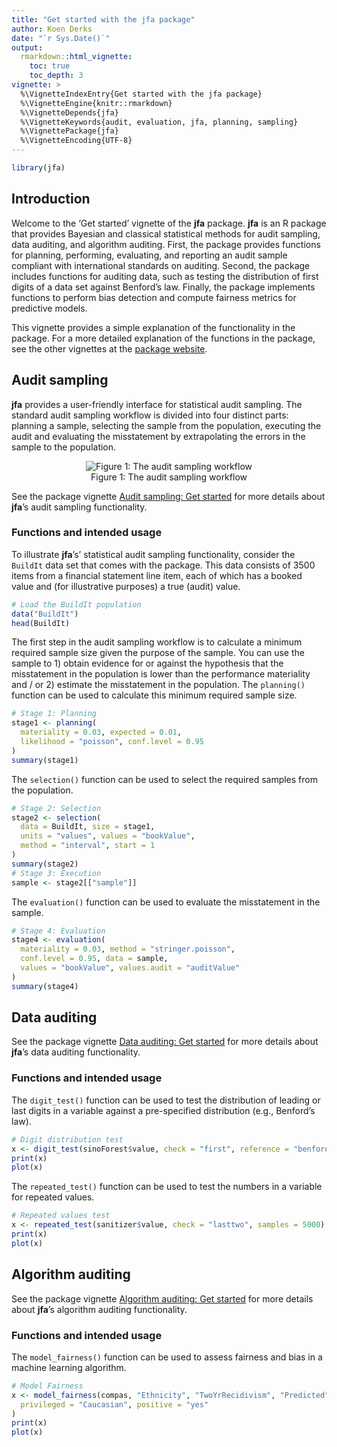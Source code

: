 ```yaml
---
title: "Get started with the jfa package"
author: Koen Derks
date: "`r Sys.Date()`"
output: 
  rmarkdown::html_vignette:
    toc: true
    toc_depth: 3
vignette: >
  %\VignetteIndexEntry{Get started with the jfa package}
  %\VignetteEngine{knitr::rmarkdown}
  %\VignetteDepends{jfa}
  %\VignetteKeywords{audit, evaluation, jfa, planning, sampling}
  %\VignettePackage{jfa}
  %\VignetteEncoding{UTF-8}
---
```


```r
library(jfa)
```

## Introduction

Welcome to the 'Get started' vignette of the **jfa** package. **jfa** is an R
package that provides Bayesian and classical statistical methods for audit
sampling, data auditing, and algorithm auditing. First, the package provides
functions for planning, performing, evaluating, and reporting an audit sample
compliant with international standards on auditing. Second, the package includes
functions for auditing data, such as testing the distribution of first digits of
a data set against Benford's law. Finally, the package implements functions to
perform bias detection and compute fairness metrics for predictive models.

This vignette provides a simple explanation of the functionality in the package.
For a more detailed explanation of the functions in the package, see the other
vignettes at the [package website](https://koenderks.github.io/jfa/).

## Audit sampling

**jfa** provides a user-friendly interface for statistical audit sampling. The
standard audit sampling workflow is divided into four distinct parts: planning a
sample, selecting the sample from the population, executing the audit and
evaluating the misstatement by extrapolating the errors in the sample to the
population.

<center>

![Figure 1: The audit sampling workflow](workflow.png)

</center>

See the package vignette [Audit sampling: Get started](https://koenderks.github.io/jfa/articles/audit-sampling.html)
for more details about **jfa**'s audit sampling functionality.

### Functions and intended usage

To illustrate **jfa**'s' statistical audit sampling functionality, consider the
`BuildIt` data set that comes with the package. This data consists of 3500 items
from a financial statement line item, each of which has a booked value and
(for illustrative purposes) a true (audit) value.

```r
# Load the BuildIt population
data("BuildIt")
head(BuildIt)
```

The first step in the audit sampling workflow is to calculate a minimum required
sample size given the purpose of the sample. You can use the sample to 1) obtain
evidence for or against the hypothesis that the misstatement in the population is
lower than the performance materiality and / or 2) estimate the misstatement in
the population. The `planning()` function can be used to calculate this minimum
required sample size.

```r
# Stage 1: Planning
stage1 <- planning(
  materiality = 0.03, expected = 0.01,
  likelihood = "poisson", conf.level = 0.95
)
summary(stage1)
```

The `selection()` function can be used to select the required samples from the
population.

```r
# Stage 2: Selection
stage2 <- selection(
  data = BuildIt, size = stage1,
  units = "values", values = "bookValue",
  method = "interval", start = 1
)
summary(stage2)
# Stage 3: Execution
sample <- stage2[["sample"]]
```

The `evaluation()` function can be used to evaluate the misstatement in the
sample.

```r
# Stage 4: Evaluation
stage4 <- evaluation(
  materiality = 0.03, method = "stringer.poisson",
  conf.level = 0.95, data = sample,
  values = "bookValue", values.audit = "auditValue"
)
summary(stage4)
```

## Data auditing

See the package vignette [Data auditing: Get started](https://koenderks.github.io/jfa/articles/data-auditing.html)
for more details about **jfa**'s data auditing functionality.

### Functions and intended usage

The `digit_test()` function can be used to test the distribution of leading or
last digits in a variable against a pre-specified distribution (e.g., Benford's
law).

```r
# Digit distribution test
x <- digit_test(sinoForest$value, check = "first", reference = "benford")
print(x)
plot(x)
```

The `repeated_test()` function can be used to test the numbers in a variable for
repeated values.

```r
# Repeated values test
x <- repeated_test(sanitizer$value, check = "lasttwo", samples = 5000)
print(x)
plot(x)
```

## Algorithm auditing

See the package vignette [Algorithm auditing: Get started](https://koenderks.github.io/jfa/articles/algorithm-auditing.html)
for more details about **jfa**'s algorithm auditing functionality.

### Functions and intended usage

The `model_fairness()` function can be used to assess fairness and bias in a
machine learning algorithm.

```r
# Model Fairness
x <- model_fairness(compas, "Ethnicity", "TwoYrRecidivism", "Predicted",
  privileged = "Caucasian", positive = "yes"
)
print(x)
plot(x)
```
